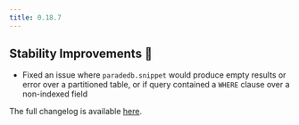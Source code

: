 ```yaml
---
title: 0.18.7
---
```


## Stability Improvements 💪

- Fixed an issue where `paradedb.snippet` would produce empty results or error over a partitioned table, or if query contained a `WHERE` clause over a non-indexed field

The full changelog is available [here](https://github.com/paradedb/paradedb/releases/tag/v0.18.7).
